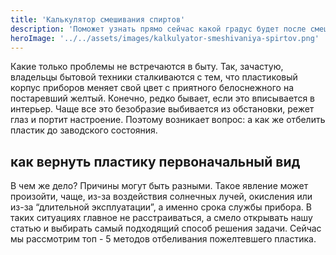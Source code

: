 ```yaml
---
title: 'Калькулятор смешивания спиртов'
description: 'Поможет узнать прямо сейчас какой градус будет после смешивания двух спиртосодержащих жидкостей'
heroImage: '../../assets/images/kalkulyator-smeshivaniya-spirtov.png'
---
```


Какие только проблемы не встречаются в быту. Так, зачастую, владельцы бытовой техники сталкиваются с тем, что пластиковый корпус приборов меняет свой цвет с приятного белоснежного на постаревший желтый. Конечно, редко бывает, если это вписывается в интерьер. Чаще все это безобразие выбивается из обстановки, режет глаз и портит настроение. Поэтому возникает вопрос: а как же отбелить пластик до заводского состояния.

## как вернуть пластику первоначальный вид

В чем же дело? Причины могут быть разными. Такое явление может произойти, чаще, из-за воздействия солнечных лучей, окисления или из-за “длительной эксплуатации”, а именно срока службы прибора. В таких ситуациях главное не расстраиваться, а смело открывать нашу статью и выбирать самый подходящий способ решения задачи. Сейчас мы рассмотрим топ - 5 методов отбеливания пожелтевшего пластика.
